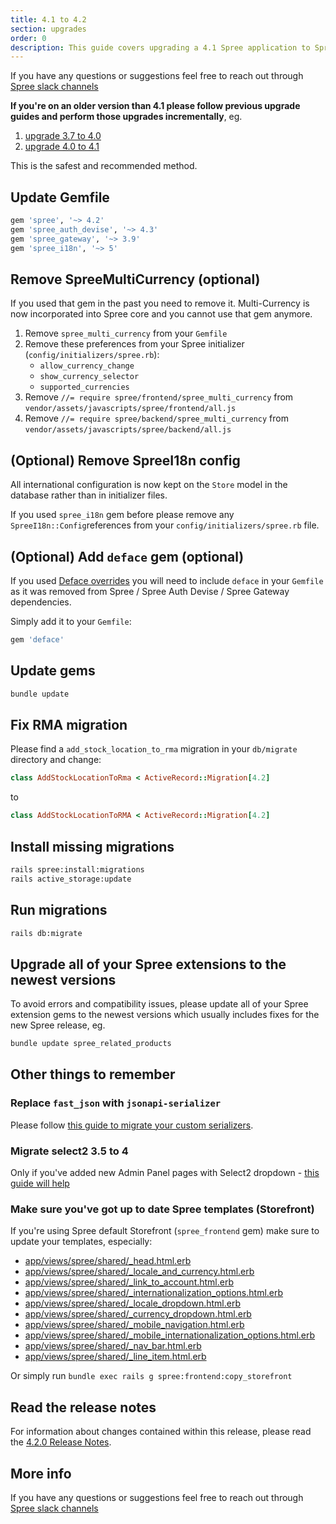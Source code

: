 ```yaml
---
title: 4.1 to 4.2
section: upgrades
order: 0
description: This guide covers upgrading a 4.1 Spree application to Spree 4.2.
---
```


If you have any questions or suggestions feel free to reach out through [Spree slack channels](http://slack.spreecommerce.org/)

**If you're on an older version than 4.1 please follow previous upgrade guides and perform those upgrades incrementally**, eg.

1. [upgrade 3.7 to 4.0](/developer/upgrades/three-dot-seven-to-four-dot-oh)
2. [upgrade 4.0 to 4.1](/developer/upgrades/four-dot-oh-to-4.1)

This is the safest and recommended method.

## Update Gemfile

```ruby
gem 'spree', '~> 4.2'
gem 'spree_auth_devise', '~> 4.3'
gem 'spree_gateway', '~> 3.9'
gem 'spree_i18n', '~> 5'
```

## Remove SpreeMultiCurrency \(optional\)

If you used that gem in the past you need to remove it. Multi-Currency is now incorporated into Spree core and you cannot use that gem anymore.

1. Remove `spree_multi_currency` from your `Gemfile`
2. Remove these preferences from your Spree initializer \(`config/initializers/spree.rb`\):
   * `allow_currency_change`
   * `show_currency_selector`
   * `supported_currencies`
3. Remove `//= require spree/frontend/spree_multi_currency` from `vendor/assets/javascripts/spree/frontend/all.js`
4. Remove `//= require spree/backend/spree_multi_currency` from `vendor/assets/javascripts/spree/backend/all.js`

## \(Optional\) Remove SpreeI18n config

All international configuration is now kept on the `Store` model in the database rather than in initializer files.

If you used `spree_i18n` gem before please remove any `SpreeI18n::Config`references from your `config/initializers/spree.rb` file.

## \(Optional\) Add `deface` gem \(optional\)

If you used [Deface overrides](../../advanced/deface_overrides_tutorial#organizing-overrides) you will need to include `deface` in your `Gemfile` as it was removed from Spree / Spree Auth Devise / Spree Gateway dependencies.

Simply add it to your `Gemfile`:

```ruby
gem 'deface'
```

## Update gems

```bash
bundle update
```

## Fix RMA migration

Please find a `add_stock_location_to_rma` migration in your `db/migrate` directory and change:

```ruby
class AddStockLocationToRma < ActiveRecord::Migration[4.2]
```

to

```ruby
class AddStockLocationToRMA < ActiveRecord::Migration[4.2]
```

## Install missing migrations

```bash
rails spree:install:migrations
rails active_storage:update
```

## Run migrations

```bash
rails db:migrate
```

## Upgrade all of your Spree extensions to the newest versions

To avoid errors and compatibility issues, please update all of your Spree extension gems to the newest versions which usually includes fixes for the new Spree release, eg.

```bash
bundle update spree_related_products
```

## Other things to remember

### Replace `fast_json` with `jsonapi-serializer`

Please follow [this guide to migrate your custom serializers](https://github.com/jsonapi-serializer/jsonapi-serializer#migrating-from-netflixfast_jsonapi).

### Migrate select2 3.5 to 4

Only if you've added new Admin Panel pages with Select2 dropdown - [this guide will help](https://select2.org/upgrading/migrating-from-35)

### Make sure you've got up to date Spree templates \(Storefront\)

If you're using Spree default Storefront \(`spree_frontend` gem\) make sure to update your templates, especially:

* [app/views/spree/shared/\_head.html.erb](https://github.com/spree/spree/blob/4-2-stable/frontend/app/views/spree/shared/_head.html.erb)
* [app/views/spree/shared/\_locale\_and\_currency.html.erb](https://github.com/spree/spree/blob/4-2-stable/frontend/app/views/spree/shared/_locale_and_currency.html.erb)
* [app/views/spree/shared/\_link\_to\_account.html.erb](https://github.com/spree/spree/blob/4-2-stable/frontend/app/views/spree/shared/_link_to_account.html.erb)
* [app/views/spree/shared/\_internationalization\_options.html.erb](https://github.com/spree/spree/blob/master/frontend/app/views/spree/shared/_internationalization_options.html.erb)
* [app/views/spree/shared/\_locale\_dropdown.html.erb](https://github.com/spree/spree/blob/4-2-stable/frontend/app/views/spree/shared/_locale_dropdown.html.erb)
* [app/views/spree/shared/\_currency\_dropdown.html.erb](https://github.com/spree/spree/blob/4-2-stable/frontend/app/views/spree/shared/_currency_dropdown.html.erb)
* [app/views/spree/shared/\_mobile\_navigation.html.erb](https://github.com/spree/spree/blob/4-2-stable/frontend/app/views/spree/shared/_mobile_navigation.html.erb)
* [app/views/spree/shared/\_mobile\_internationalization\_options.html.erb](https://github.com/spree/spree/blob/4-2-stable/frontend/app/views/spree/shared/_mobile_internationalization_options.html.erb)
* [app/views/spree/shared/\_nav\_bar.html.erb](https://github.com/spree/spree/blob/4-2-stable/frontend/app/views/spree/shared/_nav_bar.html.erb)
* [app/views/spree/shared/\_line\_item.html.erb](https://github.com/spree/spree/blob/4-2-stable/frontend/app/views/spree/shared/_line_item.html.erb)

Or simply run `bundle exec rails g spree:frontend:copy_storefront`

## Read the release notes

For information about changes contained within this release, please read the [4.2.0 Release Notes](https://github.com/spree/spree/releases/tag/v4.2.0).

## More info

If you have any questions or suggestions feel free to reach out through [Spree slack channels](http://slack.spreecommerce.org/)

